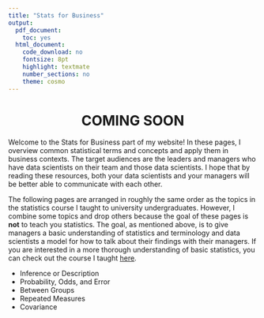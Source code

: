 ```yaml
---
title: "Stats for Business"
output:
  pdf_document:
    toc: yes
  html_document:
    code_download: no
    fontsize: 8pt
    highlight: textmate
    number_sections: no
    theme: cosmo
---
```

<center>
# COMING SOON
</center>

Welcome to the Stats for Business part of my website! In these pages, I overview common statistical terms and concepts and apply them in business contexts. The target audiences are the leaders and managers who have data scientists on their team and those data scientists. I hope that by reading these resources, both your data scientists and your managers will be better able to communicate with each other.

The following pages are arranged in roughly the same order as the topics in the statistics course I taught to university undergraduates. However, I combine some topics and drop others because the goal of these pages is **not** to teach you statistics. The goal, as mentioned above, is to give managers a basic understanding of statistics and terminology and data scientists a model for how to talk about their findings with their managers. If you are interested in a more thorough understanding of basic statistics, you can check out the course I taught [here](https://osf.io/um82z/). 

-	Inference or Description
-	Probability, Odds, and Error
-	Between Groups
-	Repeated Measures
-	Covariance

